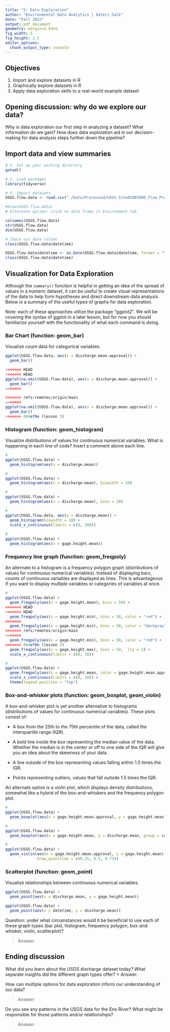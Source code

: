 ```yaml
---
title: "5: Data Exploration"
author: "Environmental Data Analytics | Kateri Salk"
date: "Fall 2022"
output: pdf_document
geometry: margin=2.54cm
fig_width: 5
fig_height: 2.5
editor_options: 
  chunk_output_type: console
---
```


## Objectives
1. Import and explore datasets in R
2. Graphically explore datasets in R
3. Apply data exploration skills to a real-world example dataset

## Opening discussion: why do we explore our data?

Why is data exploration our first step in analyzing a dataset? What information do we gain? How does data exploration aid in our decision-making for data analysis steps further down the pipeline?

## Import data and view summaries

```r
# 1. Set up your working directory
getwd()

# 2. Load packages
library(tidyverse)

# 3. Import datasets
USGS.flow.data <- read.csv("./Data/Processed/USGS_Site02085000_Flow_Processed.csv")

#View(USGS.flow.data)
# Alternate option: click on data frame in Environment tab

colnames(USGS.flow.data)
str(USGS.flow.data)
dim(USGS.flow.data)

# Check our date column
class(USGS.flow.data$datetime)

USGS.flow.data$datetime <- as.Date(USGS.flow.data$datetime, format = "%Y-%m-%d") 
class(USGS.flow.data$datetime)

```


## Visualization for Data Exploration

Although the `summary()` function is helpful in getting an idea of the spread of values in a numeric dataset, it can be useful to create visual representations of the data to help form hypotheses and direct downstream data analysis. Below is a summary of the useful types of graphs for data exploration.

Note: each of these approaches utilize the package "ggplot2". We will be covering the syntax of ggplot in a later lesson, but for now you should familiarize yourself with the functionality of what each command is doing.

### Bar Chart (function: geom_bar)

Visualize count data for categorical variables. 

```r
ggplot(USGS.flow.data, aes(x = discharge.mean.approval)) +
  geom_bar()

<<<<<<< HEAD
<<<<<<< HEAD
ggplot(na.omit(USGS.flow.data), aes(x = discharge.mean.approval)) +
  geom_bar()
=======

>>>>>>> refs/remotes/origin/main
=======
ggplot(na.omit(USGS.flow.data), aes(x = discharge.mean.approval)) +
  geom_bar()
>>>>>>> 604ef0e (lesson 3)

```

### Histogram (function: geom_histogram)

Visualize distributions of values for continuous numerical variables. What is happening in each line of code? Insert a comment above each line.

```r
#
ggplot(USGS.flow.data) +
  geom_histogram(aes(x = discharge.mean))

#
ggplot(USGS.flow.data) +
  geom_histogram(aes(x = discharge.mean), binwidth = 10)

#
ggplot(USGS.flow.data) +
  geom_histogram(aes(x = discharge.mean), bins = 20)

#
ggplot(USGS.flow.data, aes(x = discharge.mean)) +
  geom_histogram(binwidth = 10) + 
  scale_x_continuous(limits = c(0, 500))
  
#
ggplot(USGS.flow.data) +
  geom_histogram(aes(x = gage.height.mean))

```
### Frequency line graph (function: geom_freqpoly)

An alternate to a histogram is a frequency polygon graph (distributions of values for continuous numerical variables). Instead of displaying bars,  counts of continuous variables are displayed as lines. This is advantageous if you want to display multiple variables or categories of variables at once.

```r
#
ggplot(USGS.flow.data) +
  geom_freqpoly(aes(x = gage.height.mean), bins = 50) +
<<<<<<< HEAD
<<<<<<< HEAD
  geom_freqpoly(aes(x = gage.height.min), bins = 50, color = "red") +
=======
  geom_freqpoly(aes(x = gage.height.min), bins = 50, color = "darkgray") +
>>>>>>> refs/remotes/origin/main
=======
  geom_freqpoly(aes(x = gage.height.min), bins = 50, color = "red") +
>>>>>>> 604ef0e (lesson 3)
  geom_freqpoly(aes(x = gage.height.max), bins = 50,  lty = 2) +
  scale_x_continuous(limits = c(0, 10))

#
ggplot(USGS.flow.data) +
  geom_freqpoly(aes(x = gage.height.mean, color = gage.height.mean.approval), bins = 50) +
  scale_x_continuous(limits = c(0, 10)) +
  theme(legend.position = "top")

```
### Box-and-whisker plots (function: geom_boxplot, geom_violin)

A box-and-whisker plot is yet another alternative to histograms (distributions of values for continuous numerical variables). These plots consist of: 

* A box from the 25th to the 75th percentile of the data, called the interquartile range (IQR).

* A bold line inside the box representing the median value of the data. Whether the median is in the center or off to one side of the IQR will give you an idea about the skewness of your data.

* A line outside of the box representing values falling within 1.5 times the IQR. 

* Points representing outliers, values that fall outside 1.5 times the IQR. 

An alternate option is a violin plot, which displays density distributions, somewhat like a hybrid of the box-and-whiskers and the frequency polygon plot.

```r
#
ggplot(USGS.flow.data) +
  geom_boxplot(aes(x = gage.height.mean.approval, y = gage.height.mean))

#
ggplot(USGS.flow.data) +
  geom_boxplot(aes(x = gage.height.mean, y = discharge.mean, group = cut_width(gage.height.mean, 1)))

#
ggplot(USGS.flow.data) +
  geom_violin(aes(x = gage.height.mean.approval, y = gage.height.mean), 
              draw_quantiles = c(0.25, 0.5, 0.75))
```

### Scatterplot (function: geom_point)
Visualize relationships between continuous numerical variables.

```r
ggplot(USGS.flow.data) +
  geom_point(aes(x = discharge.mean, y = gage.height.mean))

ggplot(USGS.flow.data) +
  geom_point(aes(x = datetime, y = discharge.mean))
```

Question: under what circumstances would it be beneficial to use each of these graph types (bar plot, histogram, frequency polygon, box-and whisker, violin, scatterplot)?

> Answer: 

## Ending discussion

What did you learn about the USGS discharge dataset today? What separate insights did the different graph types offer?
> Answer: 


How can multiple options for data exploration inform our understanding of our data?

> Answer: 


Do you see any patterns in the USGS data for the Eno River? What might be responsible for those patterns and/or relationships?

> Answer: 



